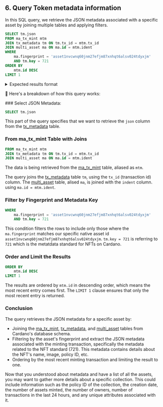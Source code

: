 
## 6. Query Token metadata information

In this SQL query, we retrieve the JSON metadata associated with a specific asset by joining multiple tables and applying filters.

```sql
SELECT tm.json
FROM ma_tx_mint mtm
JOIN tx_metadata tm ON tm.tx_id = mtm.tx_id
JOIN multi_asset ma ON ma.id = mtm.ident
WHERE
    ma.fingerprint = 'asset1nvcwnq60jnm27efjm87xnhqt6alsv024tdyxjm'
    AND tm.key = 721
ORDER BY
    mtm.id DESC
LIMIT 1
```

<details>
<summary>
Expected results format
</summary>

```json
{
   "698a6ea0ca99f315034072af31eaac6ec11fe8558d3f48e9775aab9d":{
      "tDRIP":{
         "image":"ipfs://QmfUKSqkaJ8WNuvPzuYsTVZ8aDht3GGKKuzxrhi6S2orNw",
         "name":"tDRIP",
         "mediaType":"image/png",
         "attributes":{
            "publisher":[
               "zeronin ❤️ Memecoin (@Contactdrip) on X ",
               "https://dripdropz.io"
            ]
         }
      }
   }
```

</details>

🔎 Here's a breakdown of how this query works:

<Steps>
### Select JSON Metadata:

```sql
SELECT tm.json
```

This part of the query specifies that we want to retrieve the `json` column from the [tx_metadata](https://github.com/cardano-foundation/cf-ledger-sync/blob/main/docs/pages/schema.md#tx_metadata) table.

### From ma_tx_mint Table with Joins

```sql
FROM ma_tx_mint mtm
JOIN tx_metadata tm ON tm.tx_id = mtm.tx_id
JOIN multi_asset ma ON ma.id = mtm.ident
```

The data is being retrieved from the [ma_tx_mint](https://github.com/cardano-foundation/cf-ledger-sync/blob/main/docs/pages/schema.md#ma_tx_mint) table, aliased as `mtm`.

The query joins the [tx_metadata](https://github.com/cardano-foundation/cf-ledger-sync/blob/main/docs/pages/schema.md#tx_metadata) table `tm`, using the `tx_id` (transaction id) column. The [multi_asset](https://github.com/cardano-foundation/cf-ledger-sync/blob/main/docs/pages/schema.md#multi_asset) table, alised `ma`, is joined with the `indent` column. using `ma.id = mtm.ident`.

### Filter by Fingerprint and Metadata Key

```sql
WHERE
    ma.fingerprint = 'asset1nvcwnq60jnm27efjm87xnhqt6alsv024tdyxjm'
    AND tm.key = 721
```

This condition filters the rows to include only those where the `ma.fingerprint` matches our specific native asset id `asset1nvcwnq60jnm27efjm87xnhqt6alsv024tdyxjm`. `tm.key = 721` is referring to `721` which is the metatdata standard for NFTs on Cardano. 

### Order and Limit the Results

```sql
ORDER BY
    mtm.id DESC
LIMIT 1
```

The results are ordered by `mtm.id` in descending order, which means the most recent entry comes first. The `LIMIT 1` clause ensures that only the most recent entry is returned.

### Conclusion
The query retrieves the JSON metadata for a specific asset by:

- Joining the [ma_tx_mint](https://github.com/cardano-foundation/cf-ledger-sync/blob/main/docs/pages/schema.md#ma_tx_mint), [tx_metadata](https://github.com/cardano-foundation/cf-ledger-sync/blob/main/docs/pages/schema.md#tx_metadata), and [multi_asset](https://github.com/cardano-foundation/cf-ledger-sync/blob/main/docs/pages/schema.md#multi_asset) tables from Cardano's database schema.
- Filtering by the asset's fingerprint and extract the JSON metadata associated with the minting transaction, specifically the metadata related to the NFT standard (721). This metadata contains details about the NFT's name, image, policy ID, etc.
- Ordering by the most recent minting transaction and limiting the result to one.

</Steps>

Now that you understood about metadata and have a list of all the assets, you may want to gather more details about a specific collection. This could include information such as the policy ID of the collection, the creation date, the number of assets minted, the number of owners, number of transactions in the last 24 hours, and any unique attributes associated with it.
